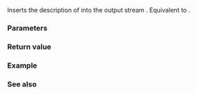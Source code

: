 {{cpp/title|operator&lt;&lt;&lt;small&gt;(std::stacktrace_entry)&lt;/small&gt;}}
{{cpp/utility/stacktrace_entry/navbar}}
{{ddcl|header=stacktrace|since=c++23|
std::ostream&amp; operator&lt;&lt;( std::ostream&amp; os, const std::stacktrace_entry&amp; f );
}}

Inserts the description of {{c|f}} into the output stream {{c|os}}. Equivalent to {{c|return os &lt;&lt; std::to_string(f);}}.

===Parameters===
{{par begin}}
{{par|os|an output stream}}
{{par|f|a {{tt|stacktrace_entry}} whose description is to be inserted}}
{{par end}}

===Return value===
{{c|os}}

{{cpp/impldef exception}}

===Example===
{{example
|code=
#include &lt;iostream&gt;
#include &lt;stacktrace&gt;

int main()
{
    for (const auto&amp; f : std::stacktrace::current())
        std::cout &lt;&lt; f &lt;&lt; '\n';
}
|p=true
|output=&lt;!--obtained from Boost.Stacktrace--&gt;
0x0000000000402AA7 in ./prog.exe
__libc_start_main in /lib/x86_64-linux-gnu/libc.so.6
0x00000000004029B9 in ./prog.exe
}}

===See also===
{{dsc begin}}
{{dsc inc|cpp/utility/basic_stacktrace/dsc operator ltlt}}
{{dsc end}}

{{langlinks|es|ja|ru|zh}}